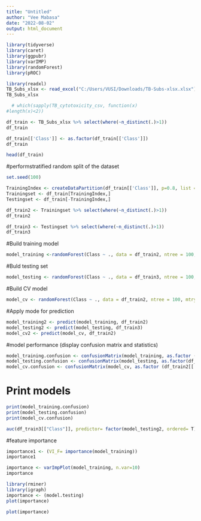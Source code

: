 ```yaml
---
title: "Untitled"
author: "Vee Mabasa"
date: "2022-08-02"
output: html_document
---
```



```r
library(tidyverse)
library(caret)
library(ggpubr)
library(varIMP)
library(randomForest)
library(pROC)
```

```r
library(readxl)
TB_Subs_xlsx <- read_excel("C:/Users/VUSI/Downloads/TB-Subs-xlsx.xlsx")
TB_Subs_xlsx

```

```r
  # which(sapply(TB_cytotoxicity_csv, function(x)
#length(x)<2))
```


```r
df_train <- TB_Subs_xlsx %>% select(where(~n_distinct(.)>1))
df_train
```

```r
df_train[['Class']] <- as.factor(df_train[['Class']])
df_train
```


```r
head(df_train)
```


#performstratified random split of the dataset
```r
set.seed(100)

TrainingIndex <- createDataPartition(df_train[['Class']], p=0.8, list = F)
Trainingset <- df_train[TrainingIndex,]
Testingset <- df_train[-TrainingIndex,]
```

```r
df_train2 <- Trainingset %>% select(where(~n_distinct(.)>1))
df_train2
```
```r
df_train3 <- Testingset %>% select(where(~n_distinct(.)>1))
df_train3
```



#Build training model
```r
model_training <-randomForest(Class ~ ., data = df_train2, ntree = 100, mtry = 4, importance = TRUE)

```

#Buld testing set
```r
model_testing <- randomForest(Class ~ ., data = df_train3, ntree = 100, mtry = 4, importance = T )
```

#Build CV model
```r
model_cv <- randomForest(Class ~ ., data = df_train2, ntree = 100, mtry = 4, importance = TRUE,trControl= trainControl(method = "cv",number = 10) )
```


#Apply mode for prediction
```r
model_training2 <- predict(model_training, df_train2)
model_testing2 <- predict(model_testing, df_train3)
model_cv2 <- predict(model_cv, df_train2)
```


#model performance (display confusion matrix and statistics)
```r
model_training.confusion <- confusionMatrix(model_training, as.factor (df_train2[['Class']]))
model_testing.confusion <- confusionMatrix(model_testing, as.factor(df_train3[['Class']]))
model_cv.confusion <- confusionMatrix(model_cv, as.factor (df_train2[['Class']]))
```


# Print models
```r
print(model_training.confusion)
print(model_testing.confusion)
print(model_cv.confusion)
```

```r
auc(df_train3[["Class"]], predictor= factor(model_testing2, ordered= T), plot=T)
```

#feature importance
```r
importance1 <- (VI_F= importance(model_training))
importance1
```

```r
importance <- varImpPlot(model_training, n.var=10)
importance
```

```r
library(rminer)
library(igraph)
importance <- (model.testing) 
plot(importance)
```

```r
plot(importance)
```
